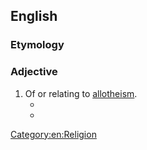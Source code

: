 ==English==

===Etymology===
{{prefix|en|allo|theistic}}

===Adjective===
{{en-adj}}

# Of or relating to [[allotheism]].
#* {{quote-text|lang=en|year=1977|author=John B. Sanford|title=View from This Wilderness: American Literature As History|page=45|passage=And he inveighed against Candle-mas as an '''allotheistic''' thing, a burning of tapers to Februa; and he indicted the vanity of Shrove-tide, with its cock-scaling in honor not of Christ but Themistocles...}}
#* {{quote-text|lang=en|year=2000|author=Rick Moody|title=Demonology: Stories|page=221|passage=Wearers of sheets prepared for a migration across the river. Down into the river they went, '''allotheistic''' teens, shawls wrapped snugly around them, to ford the river called Tokeneke, rock by rock.}}

[[Category:en:Religion]]